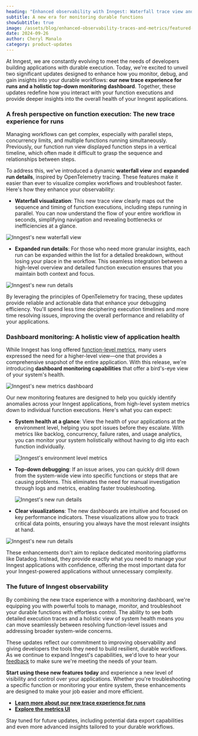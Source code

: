 ```yaml
---
heading: "Enhanced observability with Inngest: Waterfall trace view and advanced monitoring"
subtitle: A new era for monitoring durable functions
showSubtitle: true
image: /assets/blog/enhanced-observability-traces-and-metrics/featured-image-2.png
date: 2024-09-26
author: Cheryl Manalo
category: product-updates
---
```


At Inngest, we are constantly evolving to meet the needs of developers building applications with durable execution. Today, we're excited to unveil two significant updates designed to enhance how you monitor, debug, and gain insights into your durable workflows: **our new trace experience for runs and a holistic top-down monitoring dashboard**. Together, these updates redefine how you interact with your function executions and provide deeper insights into the overall health of your Inngest applications.

### **A fresh perspective on function execution: The new trace experience for runs**

Managing workflows can get complex, especially with parallel steps, concurrency limits, and multiple functions running simultaneously. Previously, our function run view displayed function steps in a vertical timeline, which often made it difficult to grasp the sequence and relationships between steps.

To address this, we've introduced a dynamic **waterfall view** and **expanded run details**, inspired by OpenTelemetry tracing. These features make it easier than ever to visualize complex workflows and troubleshoot faster. Here's how they enhance your observability:

* **Waterfall visualization**: This new trace view clearly maps out the sequence and timing of function executions, including steps running in parallel. You can now understand the flow of your entire workflow in seconds, simplifying navigation and revealing bottlenecks or inefficiencies at a glance.

![Inngest's new waterfall view](/assets/blog/enhanced-observability-traces-and-metrics/waterfall-2.png)

* **Expanded run details**: For those who need more granular insights, each run can be expanded within the list for a detailed breakdown, without losing your place in the workflow. This seamless integration between a high-level overview and detailed function execution ensures that you maintain both context and focus.

![Inngest's new run details](/assets/blog/enhanced-observability-traces-and-metrics/run-details-2.png)

By leveraging the principles of OpenTelemetry for tracing, these updates provide reliable and actionable data that enhance your debugging efficiency. You'll spend less time deciphering execution timelines and more time resolving issues, improving the overall performance and reliability of your applications.

### Dashboard monitoring: A holistic view of application health

While Inngest has long offered [function-level metrics](/blog/2023-10-27-fn-metrics-release?ref=blog-enhanced-observability), many users expressed the need for a higher-level view—one that provides a comprehensive snapshot of the entire application. With this release, we're introducing **dashboard monitoring capabilities** that offer a bird's-eye view of your system's health.

![Inngest's new metrics dashboard](/assets/blog/enhanced-observability-traces-and-metrics/metrics-dashboard-2.png)

Our new monitoring features are designed to help you quickly identify anomalies across your Inngest applications, from high-level system metrics down to individual function executions. Here's what you can expect:

* **System health at a glance**: View the health of your applications at the environment level, helping you spot issues before they escalate. With metrics like backlog, concurrency, failure rates, and usage analytics, you can monitor your system holistically without having to dig into each function individually.

  ![Inngest's environment level metrics](/assets/blog/enhanced-observability-traces-and-metrics/metrics-system-health.png)

* **Top-down debugging**: If an issue arises, you can quickly drill down from the system-wide view into specific functions or steps that are causing problems. This eliminates the need for manual investigation through logs and metrics, enabling faster troubleshooting.

  ![Inngest's new run details](/assets/blog/enhanced-observability-traces-and-metrics/metrics-top-level.png)

* **Clear visualizations**: The new dashboards are intuitive and focused on key performance indicators. These visualizations allow you to track critical data points, ensuring you always have the most relevant insights at hand.

![Inngest's new run details](/assets/blog/enhanced-observability-traces-and-metrics/metrics-clear-viz.png)

These enhancements don't aim to replace dedicated monitoring platforms like Datadog. Instead, they provide exactly what you need to manage your Inngest applications with confidence, offering the most important data for your Inngest-powered applications without unnecessary complexity.

### The future of Inngest observability

By combining the new trace experience with a monitoring dashboard, we're equipping you with powerful tools to manage, monitor, and troubleshoot your durable functions with effortless control. The ability to see both detailed execution traces and a holistic view of system health means you can move seamlessly between resolving function-level issues and addressing broader system-wide concerns.

These updates reflect our commitment to improving observability and giving developers the tools they need to build resilient, durable workflows. As we continue to expand Inngest's capabilities, we'd love to hear your [feedback](https://roadmap.inngest.com/roadmap) to make sure we're meeting the needs of your team.

**Start using these new features today** and experience a new level of visibility and control over your applications. Whether you're troubleshooting a specific function or monitoring your entire system, these enhancements are designed to make your job easier and more efficient.

* [**Learn more about our new trace experience for runs**](/docs/platform/monitor/inspecting-function-runs?ref=blog-enhanced-observability)
* [**Explore the metrics UI**](/docs/platform/monitor/observability-metrics?ref=blog-enhanced-observability)

Stay tuned for future updates, including potential data export capabilities and even more advanced insights tailored to your durable workflows.
